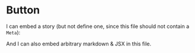 
# Button

I can embed a story (but not define one, since this file should not contain a `Meta`):

<Story id="demo-icon--basic" />

And I can also embed arbitrary markdown & JSX in this file.